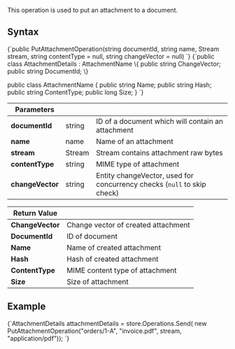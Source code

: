 
This operation is used to put an attachment to a document. 

## Syntax

<TabItem value="put_attachment_syntax" label="put_attachment_syntax">
<CodeBlock language="csharp">
{`public PutAttachmentOperation(string documentId, 
        string name, 
        Stream stream, 
        string contentType = null, 
        string changeVector = null)
`}
</CodeBlock>
</TabItem>

<TabItem value="put_attachment_return_value" label="put_attachment_return_value">
<CodeBlock language="csharp">
{`public class AttachmentDetails : AttachmentName
\{
    public string ChangeVector;
    public string DocumentId;
\}

public class AttachmentName
\{
    public string Name;
    public string Hash;
    public string ContentType;
    public long Size;
\}
`}
</CodeBlock>
</TabItem>

| Parameters | | |
| ------------- | ------------- | ----- |
| **documentId** | string | ID of a document which will contain an attachment |
| **name** | name | Name of an attachment |
| **stream** | Stream | Stream contains attachment raw bytes |
| **contentType** | string | MIME type of attachment |
| **changeVector** | string | Entity changeVector, used for concurrency checks (`null` to skip check) |

| Return Value | |
| ------------- | ----- |
| **ChangeVector** | Change vector of created attachment |
| **DocumentId** | ID of document |
| **Name** | Name of created attachment |
| **Hash** | Hash of created attachment |
| **ContentType** | MIME content type of attachment |
| **Size** | Size of attachment |

## Example

<TabItem value="put_1" label="put_1">
<CodeBlock language="csharp">
{`AttachmentDetails attachmentDetails =
    store.Operations.Send(
        new PutAttachmentOperation("orders/1-A",
            "invoice.pdf",
            stream,
            "application/pdf"));
`}
</CodeBlock>
</TabItem>


